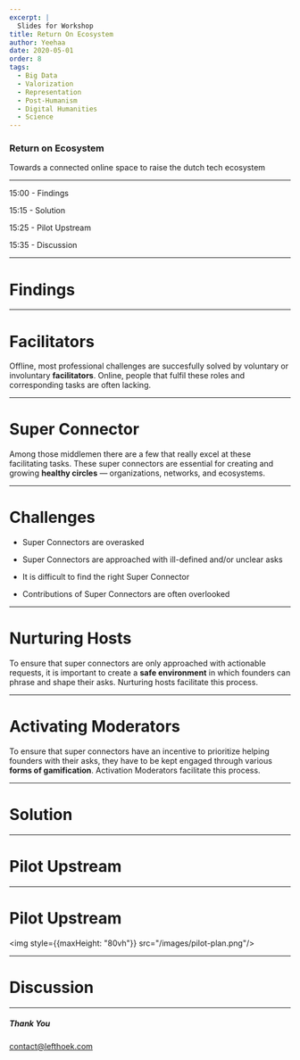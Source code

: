 ```yaml
---
excerpt: |
  Slides for Workshop
title: Return On Ecosystem
author: Yeehaa
date: 2020-05-01
order: 8
tags: 
  - Big Data
  - Valorization
  - Representation
  - Post-Humanism
  - Digital Humanities
  - Science
---
```



<Cover>

### Return on Ecosystem

Towards a connected online space to raise the dutch tech ecosystem

</Cover>

---

<Agenda>

15:00 - Findings 

15:15 - Solution

15:25 - Pilot Upstream

15:35 - Discussion

</Agenda>

---

<SectionCover>

# Findings

</SectionCover>

---

<Basic>

# Facilitators

Offline, most professional challenges are succesfully solved by
voluntary or involuntary **facilitators**. Online, people that fulfil these
roles and corresponding tasks are often lacking. 

</Basic>

---

<Basic>

# Super Connector

Among those middlemen there are a few that really excel at these facilitating
tasks. These super connectors are essential for creating and growing **healthy
circles** &mdash; organizations, networks, and ecosystems.

</Basic>

---

<Basic>

# Challenges

+ Super Connectors are overasked 

+ Super Connectors are approached with ill-defined and/or unclear asks

+ It is difficult to find the right Super Connector

+ Contributions of Super Connectors are often overlooked

</Basic>

---

<Basic>

# Nurturing Hosts

To ensure that super connectors are only approached with actionable requests,
it is important to create a **safe environment** in which founders can phrase
and shape their asks. Nurturing hosts facilitate this process.

</Basic>

---

<Basic>

# Activating Moderators

To ensure that super connectors have an incentive to prioritize helping
founders with their asks, they have to be kept engaged through various **forms
of gamification**. Activation Moderators facilitate this process.

</Basic>

---

<SectionCover>

# Solution

</SectionCover>

---

<SectionCover>

# Pilot Upstream

</SectionCover>

---

<Basic variant="midnight">

# Pilot Upstream

<img style={{maxHeight: "80vh"}} src="/images/pilot-plan.png"/>

</Basic>

---

<SectionCover>

# Discussion

</SectionCover>

---

<Cover>

##### Thank You

contact@lefthoek.com

</Cover>
